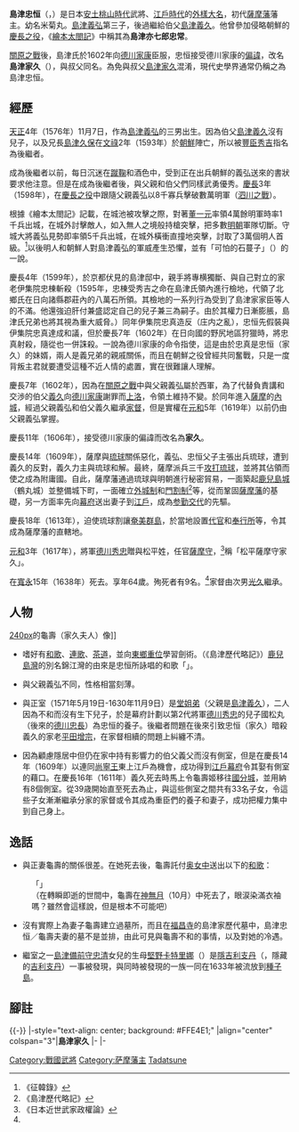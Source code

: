 {{Infobox officeholder 
| name= 島津家久
| image= Shimazu Tadatsune.jpg
| caption= 
| order=[[薩摩藩|薩摩藩]]第1代藩主
| term_start=1602年
| term_end=1638年
| predecessor= 
| successor= [[島津光久|島津光久]]
| order1=[[島津氏|島津氏]]第18代藩主
| term_start1=1602年
| term_end1=1638年
| predecessor1= [[島津義弘|島津義弘]]
| successor1= [[島津光久|島津光久]]
| birth_date={{Birth date|1576|11|27}}<br />（[[天正_(日本)|天正]]四年十一月初七）
| birth_place=日本[[日向國|日向國]][[飯野城|飯野城]]
| death_date={{Death date and age|1638|4|7|1576|11|27}}<br />（[[寬永|寬永]]十五年二月廿三）
| death_place=日本[[薩摩國|薩摩國]][[鹿兒島城|鹿兒島城]]
| module = {{日本武士 |child=yes
| 時代 = [[安土桃山時代|安土桃山時代]] - [[江戶時代|江戶時代]]前期
| 改名 = 米菊丸（幼名）→忠恒（初名）→家久
| 別名 = 又八郎、薩摩侍從（通称）、慈眼公（死後）
| 諡号 = 
| 神号 = 聰靈安國彥命 
| 戒名 = 慈眼院殿花心琴月大居士
| 霊名 = 
| 墓所 = [[鹿兒島縣|鹿兒島縣]][[鹿兒島市|鹿兒島市]]{{tsl|ja|福昌寺 (鹿児島市)|福昌寺}}
| 官位 = [[從三位|從三位]]、[[中納言|中納言]]、[[大隅國|大隅守]]、[[薩摩國|薩摩守]]、[[陸奧國|陸奧守]]
| 幕府 = 
| 主君 = 
| 藩   = 
| 氏族 = [[島津氏|島津氏]]
| 父 = [[島津義弘|島津義弘]]
| 母 = 實窓夫人（[[廣瀨助宗|廣瀨助宗]]養女）
| 兄 = 御屋地、鶴寿丸、[[島津久保|久保]]
| 弟 = 万千代丸、[[島津忠清_(佐志島津家)|忠清]]
| 妹 = 御下
| 正室 = [[島津龜壽|島津龜壽]]
| 繼室 = [[島津忠清|島津忠清]]之女
| 側室 = [[鎌田政重|鎌田政重]]之女、[[相良長泰_(島津家臣)|相良長泰]]之女
| 子   = '''[[島津光久|光久]]'''、[[島津忠朗|忠朗]]、[[北鄉久直|北鄉久直]]、[[島津忠廣_(準三男家)|忠廣]]、[[町田忠尚|町田忠尚]]、[[島津忠紀_(垂水家)|忠紀]]、[[禰寝重永|禰寝重永]]、[[島津久雄_(永吉島津家)|久雄]]、[[鎌田政勝|鎌田政勝]]、[[伊集院久國|伊集院久國]]、[[島津忠心|忠心]]、[[伊勢貞昭|伊勢貞昭]]、[[樺山久尚|樺山久尚]]
| 女 = [[北鄉翁久|北鄉翁久]]正室、[[島津久慶|島津久慶]]室、[[種子島忠時_(17代)|種子島忠時]]室、[[島津久章|島津久章]]室、[[島津久頼|島津久頼]]室、[[肝付兼屋|肝付兼屋]]正室、[[島津久茂|島津久茂]]室、[[入来院重賴|入来院重賴]]正室等
|養女 = 長壽院殿、千鶴
| 特記事項 = 
 }}
}}
'''島津忠恒'''（{{jpn|j=島津 忠恒|hg=しまづ ただつね|rm=Shimazu Tadatsune}}，{{bd|1576年|11月27日|1638年|4月7日}}）是日本[[安土桃山時代|安土桃山時代]]武將、[[江戶時代|江戶時代]]的[[外樣大名|外樣大名]]，初代[[薩摩藩|薩摩藩]]藩主。幼名米菊丸。[[島津義弘|島津義弘]]第三子，後過繼給伯父[[島津義久|島津義久]]。他曾參加侵略朝鮮的[[慶長之役|慶長之役]]，《[[繪本太閤記|繪本太閤記]]》中稱其為'''島津亦七郎忠常'''。

[[關原之戰|關原之戰]]後，島津氏於1602年向[[德川家康|德川家康]]臣服，忠恒接受德川家康的[[偏諱|偏諱]]，改名'''島津家久'''（{{jpn|j=島津 家久|hg=しまづ いえひさ|rm=Shimazu Iehisa}}），與叔父同名。為免與叔父[[島津家久|島津家久]]混淆，現代史學界通常仍稱之為島津忠恒。

== 經歷 ==
[[天正_(日本)|天正]]4年（1576年）11月7日，作為[[島津義弘|島津義弘]]的三男出生。因為伯父[[島津義久|島津義久]]沒有兒子，以及兄長[[島津久保|島津久保]]在[[文祿|文祿]]2年（1593年）於[[朝鮮|朝鮮]]陣亡，所以被[[豐臣秀吉|豐臣秀吉]]指名為後繼者。

成為後繼者以前，每日沉迷在[[蹴鞠|蹴鞠]]和酒色中，受到正在出兵朝鮮的義弘送來的書狀要求他注意。但是在成為後繼者後，與父親和伯父們同樣武勇優秀。[[慶長|慶長]]3年（1598年），在[[慶長之役|慶長之役]]中跟隨父親義弘以8千寡兵擊破數萬明軍（[[泗川之戰|泗川之戰]]）。

根據《繪本太閤記》記載，在城池被攻擊之際，對著[[董一元|董一元]]率領4萬餘明軍時率1千兵出城，在城外討擊敵人，如入無人之境般持槍突擊，把多數[[明朝|明朝]]軍隊切斷。守城大將義弘見勢即率領5千兵出城，在城外橫衝直撞地突擊，討取了3萬個明人首級。<ref name="seikanroku">《征韓錄》</ref>以後明人和朝鮮人對島津義弘的軍威產生恐懼，並有「可怕的石蔓子」（{{lang|ja|怕ろしのしまんず}}）的一說。

慶長4年（1599年），於京都伏見的島津邸中，親手將專横獨斷、與自己對立的家老伊集院忠棟斬殺（1595年，忠棟受秀吉之命在島津氏領內進行檢地，代領了北鄉氏在日向諸縣郡莊內的八萬石所領。其檢地的一系列行為受到了島津家家臣等人的不滿。他還強迫肝付兼盛認定自己的兒子兼三為嗣子。由於其權力日漸膨脹，島津氏兄弟也將其視為重大威脅。）同年伊集院忠真造反（庄内之亂），忠恒先假裝與伊集院忠真達成和議，但於慶長7年（1602年）在日向國的野尻地區狩獵時，將忠真射殺，隨從也一併誅殺。一說為德川家康的命令指使，這是由於忠真是忠恒（家久）的妹婿，兩人是義兄弟的親戚關係，而且在朝鮮之役曾經共同奮戰，只是一度背叛主君就要遭受這種不近人情的處置，實在很難讓人理解。

慶長7年（1602年），因為在[[關原之戰|關原之戰]]中與父親義弘屬於西軍，為了代替負責講和交渉的伯父[[島津義久|義久]]向[[德川家康|德川家康]]謝罪而[[上洛|上洛]]，令領土維持不變。於同年進入[[薩摩|薩摩]]的[[內城|內城]]，經過父親義弘和伯父義久繼承[[家督|家督]]，但是實權在[[元和_(日本)|元和]]5年（1619年）以前仍由父親義弘掌握。

慶長11年（1606年），接受德川家康的偏諱而改名為'''家久'''。

慶長14年（1609年），薩摩與[[琉球國|琉球]]關係惡化，義弘、忠恒父子主張出兵琉球，遭到義久的反對，義久力主與琉球和解。最終，薩摩派兵三千[[慶長琉球之役|攻打琉球]]，並將其佔領而使之成為附庸國。自此，薩摩藩通過琉球與明朝進行秘密貿易，一面築起[[鹿兒島城|鹿兒島城]]（鶴丸城）並整備城下町，一面確立[[外城制|外城制]]和[[門割制|門割制]]<ref name="shimazu">《島津歷代略記》</ref>等，從而鞏固[[薩摩藩|薩摩藩]]的基礎，另一方面率先向[[幕府|幕府]]送出妻子到[[江戶|江戶]]，成為[[参勤交代|参勤交代]]的先驅。

慶長18年（1613年），迫使琉球割讓[[奄美群島|奄美群島]]，於當地設置[[代官|代官]]和[[奉行所|奉行所]]等，令其成為薩摩藩的直轄地。

[[元和_(日本)|元和]]3年（1617年），將軍[[德川秀忠|德川秀忠]]贈與松平姓，任官[[薩摩守|薩摩守]]，<ref name="nihon">《日本近世武家政權論》</ref>稱「松平薩摩守家久」。

在[[寬永|寬永]]15年（1638年）死去。享年64歲。殉死者有9名。<ref name="shimazu"/>家督由次男[[島津光久|光久]]繼承。

== 人物 ==
[[file:Kameju.jpg|240px]]的龜壽（家久夫人）像]]
*嗜好有[[和歌|和歌]]、[[連歌|連歌]]、[[茶道|茶道]]，並向[[東鄉重位|東鄉重位]]學習劍術。（《島津歷代略記》）[[鹿兒島灣|鹿兒島灣]]的別名錦江灣的由來是忠恒所詠唱的和歌「{{lang|ja|浪のおりかくる錦は磯山の梢にさらす花の色かな}}」。

*與父親義弘不同，性格相當刻薄。

*與正室{{link-ja|龜壽姬|島津亀寿}}（1571年5月19日-1630年11月9日）是[[堂親|堂姐弟]]（父親是[[島津義久|島津義久]]），二人因為不和而沒有生下兒子，於是幕府計劃以第2代將軍[[德川秀忠|德川秀忠]]的兒子國松丸（後來的[[德川忠長|德川忠長]]）為忠恒的養子。後繼者問題在後來引致忠恒（家久）暗殺義久的家老[[平田增宗|平田增宗]]，在家督相續的問題上糾纏不清。

*因為顧慮隱居中但仍在家中持有影響力的伯父義父而沒有側室，但是在慶長14年（1609年）以連同[[尚寧王|尚寧王]]東上江戶為機會，成功得到[[江戶幕府|江戶幕府]]令其娶有側室的藉口。在慶長16年（1611年）義久死去時馬上令龜壽姬移往[[國分城|國分城]]，並用納有8個側室。從39歳開始直至死去為止，與這些側室之間共有33名子女，令這些子女漸漸繼承分家的家督或令其成為重臣們的養子和妻子，成功把權力集中到自己身上。

== 逸話 ==
*與正妻龜壽的關係很差。在她死去後，龜壽託付[[奥女中|奥女中]]送出以下的[[和歌|和歌]]：

:「{{lang|ja|あたし世の　雲かくれ行　神無月　しくるる袖のいつはりもかな}}」
:（在轉瞬即逝的世間中，龜壽在[[神無月|神無月]]（10月）中死去了，眼涙染滿衣袖嗎？雖然會這樣說，但是根本不可能吧）

*沒有實際上為妻子龜壽建立過墓所，而且在[[福昌寺|福昌寺]]的島津家歷代墓中，島津忠恒／龜壽夫妻的墓不是並排，由此可見與龜壽不和的事情，以及對她的冷遇。

*繼室之一[[島津忠清|島津備前守忠清]]女兒的生母[[堅野卡特里娜|堅野卡特里娜]]（{{lang|ja|堅野カタリナ}}）是[[隱吉利支丹|隱吉利支丹]]（{{lang|ja|隠れキリシタン}}，隱藏的[[吉利支丹|吉利支丹]]）一事被發現，與同時被發現的一族一同在1633年被流放到[[種子島|種子島]]。

==腳註==
{{reflist}}

{{-}}
{{start box}}
|-style="text-align: center; background: #FFE4E1;"
|align="center" colspan="3"|'''島津家久'''
|-
{{s-before|[[島津義弘|島津義弘]]}}
{{s-title|[[島津氏|島津氏]]第十八代當主|1602年—1638年}}
{{s-after|[[島津光久|島津光久]]}}
|-
{{s-none|薩摩藩創立}}
{{s-title|[[薩摩藩|薩摩藩]]第一代藩主|1602年—1638年}}
{{s-after|[[島津光久|島津光久]]}}
{{end box}}
{{島津氏歷代當主}}
{{薩摩藩主}}
{{Normdaten}}
{{DEFAULTSORT:Shimazu, Tadatsune}}

[[Category:戰國武將|Category:戰國武將]]
[[Category:萨摩藩主|Category:萨摩藩主]]
[[Category:奧州島津氏|Tadatsune]]